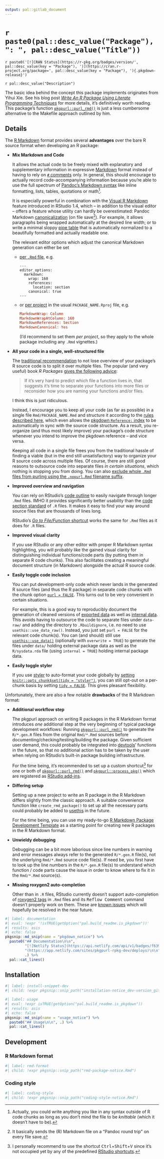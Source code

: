 ```yaml
---
output: pal::gitlab_document
---
```


# `r paste0(pal::desc_value("Package"), ": ", pal::desc_value("Title"))`

`r paste0('[![CRAN Status](https://r-pkg.org/badges/version/', pal::desc_value(key = "Package"), ')](https://cran.r-project.org/package=', pal::desc_value(key = "Package"), '){.pkgdown-release}')`

`r pal::desc_value("Description")`

The basic idea behind the concept this package implements originates from Yihui Xie. See his blog post [*Write An R Package Using Literate Programming
Techniques*](https://yihui.org/rlp/) for more details, it's definitively worth reading. This package's function
[`pkgpurl::purl_rmd()`](https://pkgpurl.rpkg.dev/dev/reference/purl_rmd.html) is just a less cumbersome alternative to the Makefile approach outlined by him.

## Details

The [R Markdown](https://rmarkdown.rstudio.com/) format provides several **advantages** over the bare R source format when developing an R package:

-   **Mix Markdown and Code**

    It allows the actual code to be freely mixed with explanatory and supplementary information in expressive [Markdown](https://en.wikipedia.org/wiki/Markdown)
    format instead of having to rely on [`#` comments](https://cran.r-project.org/doc/manuals/r-release/R-lang.html#Comments) only. In general, this should
    encourage to actually record code-accompanying information because you're able to use the full spectrum of [Pandoc's Markdown
    syntax](https://pandoc.org/MANUAL.html#pandocs-markdown) like inline formatting, lists, tables, quotations or math[^1].

    It is especially powerful in combination with the [Visual R Markdown](https://rstudio.github.io/visual-markdown-editing/) feature introduced in RStudio 1.4,
    which -- in addition to the visual editor -- offers a feature whose utility can hardly be overestimated: Pandoc Markdown
    [canonicalization](https://en.wikipedia.org/wiki/Canonicalization) (on file save[^2]). For example, it allows paragraphs being wrapped automatically at the
    desired line width; or to write a minimal sloppy [pipe table](https://pandoc.org/MANUAL.html#extension-pipe_tables) that is automatically normalized to a
    beautifully formatted and actually readable one.

    The relevant editor options which adjust the canonical Markdown generation can either be set

    -   [per `.Rmd` file](https://rstudio.github.io/visual-markdown-editing/#/markdown?id=writer-options), e.g.

        ``` rmd
        ---
        editor_options:
          markdown:
            wrap: 160
            references:
              location: section
            canonical: true
        ---
        ```

    -   or [per project](https://rstudio.github.io/visual-markdown-editing/#/options?id=project-options) in the usual `PACKAGE_NAME.Rproj` file, e.g.

        ``` ini
        MarkdownWrap: Column
        MarkdownWrapAtColumn: 160
        MarkdownReferences: Section
        MarkdownCanonical: Yes
        ```

        (I'd recommend to set them *per project*, so they apply to the whole package including any `.Rmd` vignettes.)

-   **All your code in a single, well-structured file**

    The [traditional recommendation](https://style.tidyverse.org/package-files.html) to not lose overview of your package's R source code is to split it over
    multiple files. The popular (and very useful) book *R Packages* [gives the following advice](https://r-pkgs.org/r.html#code-organising):

    > If it's very hard to predict which file a function lives in, that suggests it's time to separate your functions into more files or reconsider how you are
    > naming your functions and/or files.

    I think this is just ridiculous.

    Instead, I encourage you to keep all your code (as far as possible) in a single file `Rmd/PACKAGE_NAME.Rmd` and structure it according to the [rules
    described here](https://pkgpurl.rpkg.dev/dev/reference/gen_pkgdown_ref.html#details), which even allows the [pkgdown `Reference:`
    index](https://pkgdown.r-lib.org/reference/build_reference.html#reference-index) to be automatically in sync with the source code structure. As a result,
    you re-organize (and thus most likely improve) your package's code structure whenever you intend to improve the pkgdown reference -- and vice versa.

    Keeping all code in a single file frees you from the traditional hassle of finding a viable (but in the end still unsatisfactory) way to organize your R
    source code across multiple files. Of course, there are still good reasons to outsource code into separate files *in certain situations*, which nothing is
    stopping you from doing. You can also [exclude whole `.Rmd` files from purling using the `.nopurl.Rmd` filename
    suffix](https://pkgpurl.rpkg.dev/dev/reference/purl_rmd.html#-rmd-files-excluded-from-purling).

-   **Improved overview and navigation**

    You can rely on RStudio's [code outline](https://rviews.rstudio.com/2016/11/11/easy-tricks-you-mightve-missed/#code-outline) to easily navigate through
    longer `.Rmd` files. IMHO it provides significantly better usability than the [code section
    standard](https://support.rstudio.com/hc/en-us/articles/200484568-Code-Folding-and-Sections) of `.R` files. It makes it easy to find your way around source
    files that are thousands of lines long.

    RStudio's [*Go to File/Function* shortcut](https://support.rstudio.com/hc/en-us/articles/200711853-Keyboard-Shortcuts) works the same for `.Rmd` files as it
    does for `.R` files.

-   **Improved visual clarity**

    If you use RStudio or any other editor with proper R Markdown syntax highlighting, you will probably like the gained visual clarity for distinguishing
    individual functions/code parts (by putting them in separate R code chunks). This also facilitates creating a meaningful document structure (in Markdown)
    alongside the actual R source code.

-   **Easily toggle code inclusion**

    You can put development-only code which never lands in the generated R source files (and thus the R package) in separate code chunks with the chunk option
    [`purl = FALSE`](https://yihui.org/knitr/options/#extracting-source-code). This turns out to be very convenient in certain situations.

    For example, this is a good way to reproducibly document the generation of cleaned versions of [exported data](https://r-pkgs.org/data.html#data-data) as
    well as [internal data](https://r-pkgs.org/data.html#data-sysdata). This avoids having to outsource the code to separate files under `data-raw/` and adding
    the directory to `.Rbuildignore`, i.e. no need to use `usethis::use_data_raw()`. Instead, you just set `purl = FALSE` for the relevant code chunk(s). You
    can (and should) still use [`usethis::use_data()`](https://usethis.r-lib.org/reference/use_data.html) (optionally with `overwrite = TRUE`) to generate the
    files under `data/` holding external package data as well as the `R/sysdata.rda` file (using `internal = TRUE`) holding internal package data.

-   **Easily toggle styler**

    If you use [styler](https://styler.r-lib.org/) to auto-format your code globally by [setting
    `knitr::opts_chunk$set(tidy = "styler")`](https://styler.r-lib.org/articles/third-party-integrations.html), you can still opt-out on a per-chunk basis by
    setting [`tidy = FALSE`](https://github.com/r-lib/styler/releases/tag/v1.5.1). This gives pleasant flexibility.

Unfortunately, there are also a few notable **drawbacks** of the R Markdown format:

-   **Additional workflow step**

    The pkgpurl approach on writing R packages in the R Markdown format introduces *one* additional step at the very beginning of typical package development
    workflows: Running [`pkgpurl::purl_rmd()`](https://pkgpurl.rpkg.dev/dev/reference/purl_rmd.html) to generate the `R/*.gen.R` files from the original
    `Rmd/*.Rmd` sources before documenting/checking/testing/building the package. Given sufficient user demand, this could probably be integrated into
    [devtools](https://devtools.r-lib.org/)' functions in the future, so that no additional action has to be taken by the user when relying on RStudio's
    built-in package building infrastructure.

    For the time being, it's recommended to set up a custom shortcut[^3] for one or both of
    [`pkgpurl::purl_rmd()`](https://pkgpurl.rpkg.dev/dev/reference/purl_rmd.html) and
    [`pkgpurl::process_pkg()`](https://pkgpurl.rpkg.dev/dev/reference/process_pkg.html) which are registered as [RStudio
    add-ins](https://rstudio.github.io/rstudioaddins/).

-   **Differing setup**

    Setting up a new project to write an R package in the R Markdown differs slightly from the classic approach. A suitable convenience function like
    `create_rmd_package()` to set up all the necessary parts could probably be added to [usethis](https://usethis.r-lib.org/) in the future.

    For the time being, you can use my ready-to-go [R Markdown Package Development Template](https://gitlab.com/salim_b/r/pkg-dev-tpl) as a starting point for
    creating new R packages in the R Markdown format.

-   **Unwieldy debugging**

    Debugging can be a bit more laborious since line numbers in warning and error messages always refer to the generated `R/*.gen.R` file(s), not the underlying
    `Rmd/*.Rmd` source code file(s). If need be, you first have to look up the line numbers in the `R/*.gen.R` file(s) to understand which function / code parts
    cause the issue in order to know where to fix it in the `Rmd/*.Rmd` source(s).

-   **Missing roxygen2 auto-completion**

    Other than in `.R` files, RStudio currently doesn't support auto-completion of [roxygen2 tags](https://roxygen2.r-lib.org/articles/rd.html) in `.Rmd` files
    and its <kbd>Reflow Comment</kbd> command doesn't properly work on them. These are [known
    issues](https://github.com/rstudio/rstudio/issues/5809#issuecomment-932228146) which will hopefully be resolved in the near future.

```r
#| label: documentation
#| eval: !expr '!isTRUE(getOption("pal.build_readme.is_pkgdown"))'
#| results: asis
#| echo: false
pkgsnip::md_snip(name = "pkgdown_notice") %>%
  paste0("## Documentation\n\n",
         "[![Netlify Status](https://api.netlify.com/api/v1/badges/f639cb7f-f5fe-454c-b20d-1e06916daffc/deploy-status)]",
         "(https://app.netlify.com/sites/pkgpurl-rpkg-dev/deploys)\n\n",
         .) %>%
  pal::cat_lines()
```

[^1]: Actually, you could write anything you like in any syntax outside of R code chunks as long as you don't mind the file to be *knittable* (which it doesn't
    have to be).

[^2]: It basically sends the (R) Markdown file on a "Pandoc round trip" on every file save.

[^3]: I personally recommend to use the shortcut <kbd>Ctrl</kbd>+<kbd>Shift</kbd>+<kbd>V</kbd> since it's not occupied yet by any of the predefined [RStudio
    shortcuts](https://support.rstudio.com/hc/en-us/articles/200711853-Keyboard-Shortcuts).

## Installation

```r
#| label: install-snippet-dev
#| child: !expr pkgsnip::snip_path("installation-notice_dev-version_gitlab.Rmd")
```

```r
#| label: usage
#| eval: !expr isTRUE(getOption("pal.build_readme.is_pkgdown"))
#| results: asis
#| echo: false
pkgsnip::md_snip(name = "usage_notice") %>%
  paste0("## Usage\n\n", .) %>%
  pal::cat_lines()
```

## Development

### R Markdown format

```r
#| label: rmd-format
#| child: !expr pkgsnip::snip_path("rmd-package-notice.Rmd")
```

### Coding style

```r
#| label: coding-style
#| child: !expr pkgsnip::snip_path("coding-style-notice.Rmd")
```
